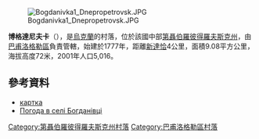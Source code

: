 [[Image:Bogdanivka1_Dnepropetrovsk.JPG|right]]

{{coord|48|30|0|N|36|6|37|E|scale:100000_region:UA|display=title}}

'''博格達尼夫卡'''（{{lang-uk|Богданівка}}），是[[烏克蘭|烏克蘭]]的村落，位於該國中部[[第聶伯羅彼得羅夫斯克州|第聶伯羅彼得羅夫斯克州]]，由[[巴甫洛格勒區|巴甫洛格勒區]]負責管轄，始建於1777年，距離[[新達恰_(巴甫洛格勒區)|新達恰]]4公里，面積9.08平方公里，海拔高度72米，2001年人口5,016。

==參考資料==
*[http://gska2.rada.gov.ua/pls/z7502/A005?rdat1=24.06.2009&rf7571=5904 картка]{{dead link|date=2017年11月 |bot=InternetArchiveBot |fix-attempted=yes }}
*[http://weather.in.ua/ua/dnepropetrovskaja/1595 Погода в селі Богданівці] {{Wayback|url=http://weather.in.ua/ua/dnepropetrovskaja/1595 |date=20160607125809 }}

{{DEFAULTSORT:Богданівка}}
[[Category:第聶伯羅彼得羅夫斯克州村落|Category:第聶伯羅彼得羅夫斯克州村落]]
[[Category:巴甫洛格勒區村落|Category:巴甫洛格勒區村落]]


{{Dnipropetrovsk-geo-stub}}